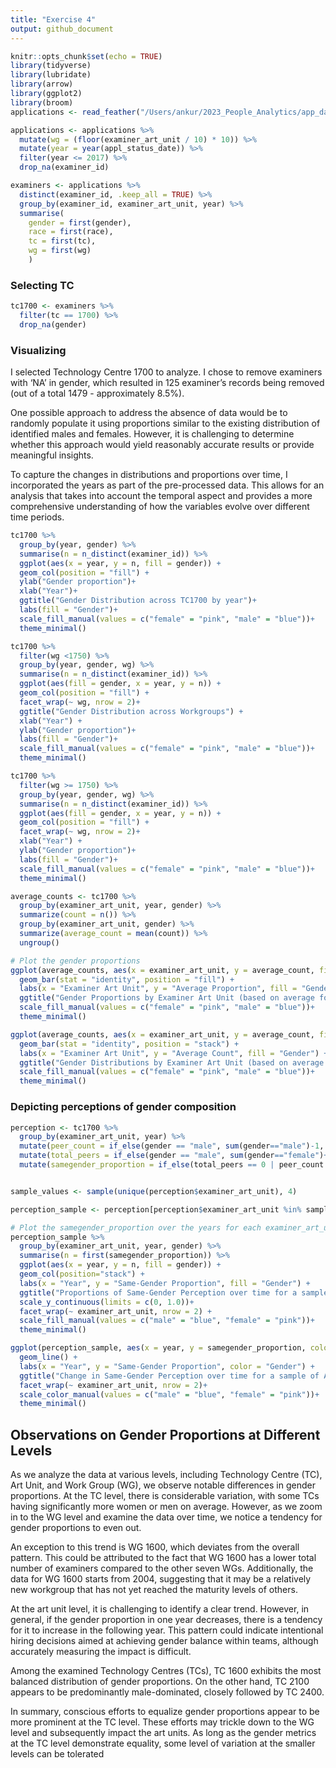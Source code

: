 ```yaml
---
title: "Exercise 4"
output: github_document
---
```


```r
knitr::opts_chunk$set(echo = TRUE)
library(tidyverse)
library(lubridate)
library(arrow)
library(ggplot2)
library(broom)
applications <- read_feather("/Users/ankur/2023_People_Analytics/app_data_starter_Exercise3.feather")
```

```r
applications <- applications %>%
  mutate(wg = (floor(examiner_art_unit / 10) * 10)) %>%
  mutate(year = year(appl_status_date)) %>%
  filter(year <= 2017) %>%
  drop_na(examiner_id)
```

```r
examiners <- applications %>%
  distinct(examiner_id, .keep_all = TRUE) %>%
  group_by(examiner_id, examiner_art_unit, year) %>%
  summarise( 
    gender = first(gender),
    race = first(race),
    tc = first(tc),
    wg = first(wg)
    )
```

### Selecting TC 

```r
tc1700 <- examiners %>%
  filter(tc == 1700) %>%
  drop_na(gender)
```

### Visualizing

I selected Technology Centre 1700 to analyze. I chose to remove examiners with 'NA' in gender, which resulted in 125 examiner's records being removed (out of a total 1479 - approximately 8.5%). 


One possible approach to address the absence of data would be to randomly populate it using proportions similar to the existing distribution of identified males and females. However, it is challenging to determine whether this approach would yield reasonably accurate results or provide meaningful insights.

To capture the changes in distributions and proportions over time, I incorporated the years as part of the pre-processed data. This allows for an analysis that takes into account the temporal aspect and provides a more comprehensive understanding of how the variables evolve over different time periods.

```r
tc1700 %>%
  group_by(year, gender) %>%
  summarise(n = n_distinct(examiner_id)) %>%
  ggplot(aes(x = year, y = n, fill = gender)) +
  geom_col(position = "fill") +
  ylab("Gender proportion")+
  xlab("Year")+
  ggtitle("Gender Distribution across TC1700 by year")+
  labs(fill = "Gender")+
  scale_fill_manual(values = c("female" = "pink", "male" = "blue"))+
  theme_minimal()
```

```r
tc1700 %>%
  filter(wg <1750) %>%
  group_by(year, gender, wg) %>%
  summarise(n = n_distinct(examiner_id)) %>%
  ggplot(aes(fill = gender, x = year, y = n)) + 
  geom_col(position = "fill") +
  facet_wrap(~ wg, nrow = 2)+
  ggtitle("Gender Distribution across Workgroups") +
  xlab("Year") +
  ylab("Gender proportion")+
  labs(fill = "Gender")+
  scale_fill_manual(values = c("female" = "pink", "male" = "blue"))+
  theme_minimal()

tc1700 %>%
  filter(wg >= 1750) %>%
  group_by(year, gender, wg) %>%
  summarise(n = n_distinct(examiner_id)) %>%
  ggplot(aes(fill = gender, x = year, y = n)) + 
  geom_col(position = "fill") +
  facet_wrap(~ wg, nrow = 2)+
  xlab("Year") +
  ylab("Gender proportion")+
  labs(fill = "Gender")+
  scale_fill_manual(values = c("female" = "pink", "male" = "blue"))+
  theme_minimal()
```

```r
average_counts <- tc1700 %>%
  group_by(examiner_art_unit, year, gender) %>%
  summarize(count = n()) %>%
  group_by(examiner_art_unit, gender) %>%
  summarize(average_count = mean(count)) %>%
  ungroup()

# Plot the gender proportions
ggplot(average_counts, aes(x = examiner_art_unit, y = average_count, fill = gender)) +
  geom_bar(stat = "identity", position = "fill") +
  labs(x = "Examiner Art Unit", y = "Average Proportion", fill = "Gender") +
  ggtitle("Gender Proportions by Examiner Art Unit (based on average for the year)") +
  scale_fill_manual(values = c("female" = "pink", "male" = "blue"))+
  theme_minimal()

ggplot(average_counts, aes(x = examiner_art_unit, y = average_count, fill = gender)) +
  geom_bar(stat = "identity", position = "stack") +
  labs(x = "Examiner Art Unit", y = "Average Count", fill = "Gender") +
  ggtitle("Gender Distributions by Examiner Art Unit (based on average for the year)") +
  scale_fill_manual(values = c("female" = "pink", "male" = "blue"))+
  theme_minimal()
```
### Depicting perceptions of gender composition

```r

perception <- tc1700 %>%
  group_by(examiner_art_unit, year) %>%
  mutate(peer_count = if_else(gender == "male", sum(gender=="male")-1, sum(gender=="female")-1)) %>%
  mutate(total_peers = if_else(gender == "male", sum(gender=="female")+peer_count, sum(gender=="male")+peer_count)) %>%
  mutate(samegender_proportion = if_else(total_peers == 0 | peer_count == 0, NA_real_, peer_count / total_peers))


sample_values <- sample(unique(perception$examiner_art_unit), 4)

perception_sample <- perception[perception$examiner_art_unit %in% sample_values,]

# Plot the samegender_proportion over the years for each examiner_art_unit separately
perception_sample %>%
  group_by(examiner_art_unit, year, gender) %>%
  summarise(n = first(samegender_proportion)) %>%
  ggplot(aes(x = year, y = n, fill = gender)) +
  geom_col(position="stack") +
  labs(x = "Year", y = "Same-Gender Proportion", fill = "Gender") +
  ggtitle("Proportions of Same-Gender Perception over time for a sample of AUs") +
  scale_y_continuous(limits = c(0, 1.0))+
  facet_wrap(~ examiner_art_unit, nrow = 2) +
  scale_fill_manual(values = c("male" = "blue", "female" = "pink"))+
  theme_minimal()

ggplot(perception_sample, aes(x = year, y = samegender_proportion, color = gender)) +
  geom_line() +
  labs(x = "Year", y = "Same-Gender Proportion", color = "Gender") +
  ggtitle("Change in Same-Gender Perception over time for a sample of AUs") +
  facet_wrap(~ examiner_art_unit, nrow = 2)+
  scale_color_manual(values = c("male" = "blue", "female" = "pink"))+
  theme_minimal()
```

## Observations on Gender Proportions at Different Levels
As we analyze the data at various levels, including Technology Centre (TC), Art Unit, and Work Group (WG), we observe notable differences in gender proportions. At the TC level, there is considerable variation, with some TCs having significantly more women or men on average. However, as we zoom in to the WG level and examine the data over time, we notice a tendency for gender proportions to even out.

An exception to this trend is WG 1600, which deviates from the overall pattern. This could be attributed to the fact that WG 1600 has a lower total number of examiners compared to the other seven WGs. Additionally, the data for WG 1600 starts from 2004, suggesting that it may be a relatively new workgroup that has not yet reached the maturity levels of others.

At the art unit level, it is challenging to identify a clear trend. However, in general, if the gender proportion in one year decreases, there is a tendency for it to increase in the following year. This pattern could indicate intentional hiring decisions aimed at achieving gender balance within teams, although accurately measuring the impact is difficult.

Among the examined Technology Centres (TCs), TC 1600 exhibits the most balanced distribution of gender proportions. On the other hand, TC 2100 appears to be predominantly male-dominated, closely followed by TC 2400.

In summary, conscious efforts to equalize gender proportions appear to be more prominent at the TC level. These efforts may trickle down to the WG level and subsequently impact the art units. As long as the gender metrics at the TC level demonstrate equality, some level of variation at the smaller levels can be tolerated

